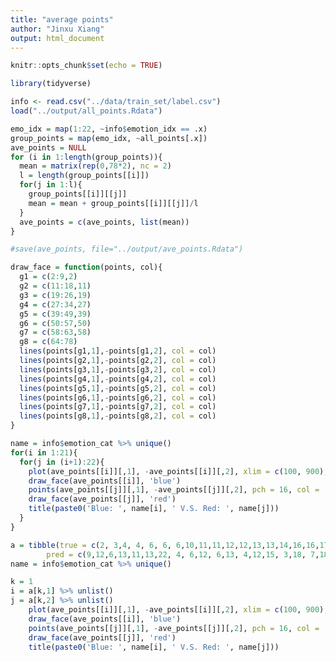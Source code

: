 ```yaml
---
title: "average points"
author: "Jinxu Xiang"
output: html_document
---
```


```r
knitr::opts_chunk$set(echo = TRUE)
```

```r
library(tidyverse)
```

```r
info <- read.csv("../data/train_set/label.csv")
load("../output/all_points.Rdata")
```

```r
emo_idx = map(1:22, ~info$emotion_idx == .x)
group_points = map(emo_idx, ~all_points[.x])
ave_points = NULL
for (i in 1:length(group_points)){
  mean = matrix(rep(0,78*2), nc = 2)
  l = length(group_points[[i]])
  for(j in 1:l){
    group_points[[i]][[j]]
    mean = mean + group_points[[i]][[j]]/l
  }
  ave_points = c(ave_points, list(mean))
}
```

```r
#save(ave_points, file="../output/ave_points.Rdata")
```

```r
draw_face = function(points, col){
  g1 = c(2:9,2)
  g2 = c(11:18,11)
  g3 = c(19:26,19)
  g4 = c(27:34,27)
  g5 = c(39:49,39)
  g6 = c(50:57,50)
  g7 = c(58:63,58)
  g8 = c(64:78)
  lines(points[g1,1],-points[g1,2], col = col)
  lines(points[g2,1],-points[g2,2], col = col)
  lines(points[g3,1],-points[g3,2], col = col)
  lines(points[g4,1],-points[g4,2], col = col)
  lines(points[g5,1],-points[g5,2], col = col)
  lines(points[g6,1],-points[g6,2], col = col)
  lines(points[g7,1],-points[g7,2], col = col)
  lines(points[g8,1],-points[g8,2], col = col)
}
```

```r
name = info$emotion_cat %>% unique()
for(i in 1:21){
  for(j in (i+1):22){
    plot(ave_points[[i]][,1], -ave_points[[i]][,2], xlim = c(100, 900), ylim = c(-730, -130), pch = 16, col = 'blue',cex = 0.5)
    draw_face(ave_points[[i]], 'blue')
    points(ave_points[[j]][,1], -ave_points[[j]][,2], pch = 16, col = 'red', cex = 0.5)
    draw_face(ave_points[[j]], 'red')
    title(paste0('Blue: ', name[i], ' V.S. Red: ', name[j]))
  }
}
```

```r
a = tibble(true = c(2, 3,4, 4, 6, 6, 6,10,11,11,12,12,13,13,14,16,16,17,17,17,18,19,19,19,19,19,20,21,22,22,22),
        pred = c(9,12,6,13,11,13,22, 4, 6,12, 6,13, 4,12,15, 3,18, 7,18,20,17, 3,14,20,21,22,21,15,12,20,21))
name = info$emotion_cat %>% unique()
```



```r
k = 1
i = a[k,1] %>% unlist()
j = a[k,2] %>% unlist()
    plot(ave_points[[i]][,1], -ave_points[[i]][,2], xlim = c(100, 900), ylim = c(-730, -130), pch = 16, col = 'blue',cex = 0.5)
    draw_face(ave_points[[i]], 'blue')
    points(ave_points[[j]][,1], -ave_points[[j]][,2], pch = 16, col = 'red', cex = 0.5)
    draw_face(ave_points[[j]], 'red')
    title(paste0('Blue: ', name[i], ' V.S. Red: ', name[j]))
```














